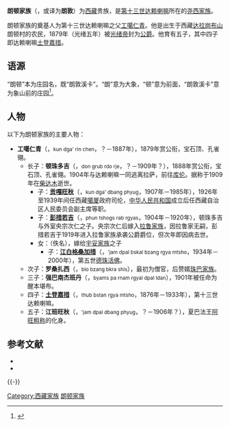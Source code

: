 '''朗顿家族'''（{{Bo|z=གླང་མདུན་|w=glang mdun|t=Langdun}}，或译为'''朗敦'''）为[[西藏|西藏]]贵族，是[[第十三世达赖喇嘛|第十三世达赖喇嘛]]所在的[[尧西家族|尧西家族]]。

朗顿家族的奠基人为第十三世达赖喇嘛之父[[工噶仁青|工噶仁青]]。他是出生于西藏[[达拉岗布山|达拉岗布山]]朗顿村的农民，1879年（光绪五年）被[[光绪帝|光绪帝]]封为[[公爵|公爵]]。他育有五子，其中四子即达赖喇嘛[[土登嘉措|土登嘉措]]。

== 语源 ==
“朗顿”本为庄园名，既“朗敦溪卡”。“朗”意为大象，“顿”意为前面，“朗敦溪卡”意为象山前的庄园<ref name=dcd>{{Citebook|author=窦学田 |title=中华古今姓氏大辞典 |publisher=警官教育出版社 |year=1997年10月第1版 |isbn=9787810278560 |page=343}}</ref>。

== 人物 ==
以下为朗顿家族的主要人物：
* '''工噶仁青'''（{{藏|ཀུན་དགའ་རིན་ཆེན་}}，<small>kun dga' rin chen</small>，？－1887年），1879年赏公衔，宝石顶、孔雀翎。
** 长子：'''顿珠多吉'''（{{藏|དོན་གྲུབ་རྡོ་རྗེ་}}，<small>don grub rdo rje</small>，？－1909年？），1888年赏公衔，宝石顶、孔雀翎。1904年与达赖喇嘛一同逃离拉萨，前往[[库伦|库伦]]。据称于1909年在[[柴达木|柴达木]]逝世。
*** 子：'''[[朗顿·贡嘎旺秋|贡嘎旺秋]]'''（{{藏|ཀུན་དགའ་དབང་ཕྱུག་}}，<small>kun dga' dbang phyug</small>，1907年－1985年），1926年至1939年间任西藏[[噶厦|噶厦]]政府司伦，[[中华人民共和国|中华人民共和国]]成立后任西藏自治区人民委员会副主席等职。
*** 子：'''[[拉鲁家族#后期|彭措若吉]]'''（{{藏|ཕུན་ཚོགས་རབ་རྒྱས་}}，<small>phun tshogs rab rgyas</small>，1904年－1920年），顿珠多吉与外室央宗次仁之子。央宗次仁后嫁入[[拉鲁家族|拉鲁家族]]，因拉鲁家无嗣，彭措若吉于1919年进入拉鲁家族承袭公爵爵位，但次年即因病去世。
*** 女：（佚名），嫁给[[宇妥家族|宇妥家族]]之子
**** 子：'''[[德珠·江白格桑加措|江白格桑加措]]'''（{{藏|འཇམ་དཔལ་བསྐལ་བཟང་རྒྱ་མཚོ་}}，<small>'jam dpal bskal bzang rgya mtsho</small>，1934年－2000年），第五世[[德珠活佛|德珠活佛]]。
** 次子：'''罗桑扎西'''（{{藏|བློ་བཟང་བཀྲ་ཤིས་}}，<small>blo bzang bkra shis</small>），最初为僧官，后赘婿[[珠巴家族|珠巴家族]]。
** 三子：'''强巴南杰班丹'''（{{藏|བྱམས་པ་རྣམ་རྒྱལ་དཔལ་ལྡན་}}，<small>byams pa rnam rgyal dpal ldan</small>），1901年被任命为醒本堪布。
** 四子：'''[[土登嘉措|土登嘉措]]'''（{{藏|ཐུབ་བསྟན་རྒྱ་མཚོ་}}，<small>thub bstan rgya mtsho</small>，1876年－1933年），第十三世达赖喇嘛。
** 五子：'''江班旺秋'''（{{藏|འཇམ་དཔལ་དབང་ཕྱུག་}}，<small>'jam dpal dbang phyug</small>，？－1906年？），夏巴法王[[阿旺粗成|阿旺粗称]]的化身。

== 参考文献 ==
{{Reflist}}
{{refbegin}}
* {{cite book |title=《1728－1959 西藏的贵族和政府》|author=毕达克 |translator = 沈卫荣、宋黎明 |publisher=中国藏学出版社 |year=2008 }}
* {{cite book |title=《藏族妇女口述史》|author=杨恩洪 |publisher=中国藏学出版社 |year=2006 }}
{{refend}}

{{-}}
{{西藏贵族}}

[[Category:西藏家族|Category:西藏家族]]
[[Category:朗顿家族|]]